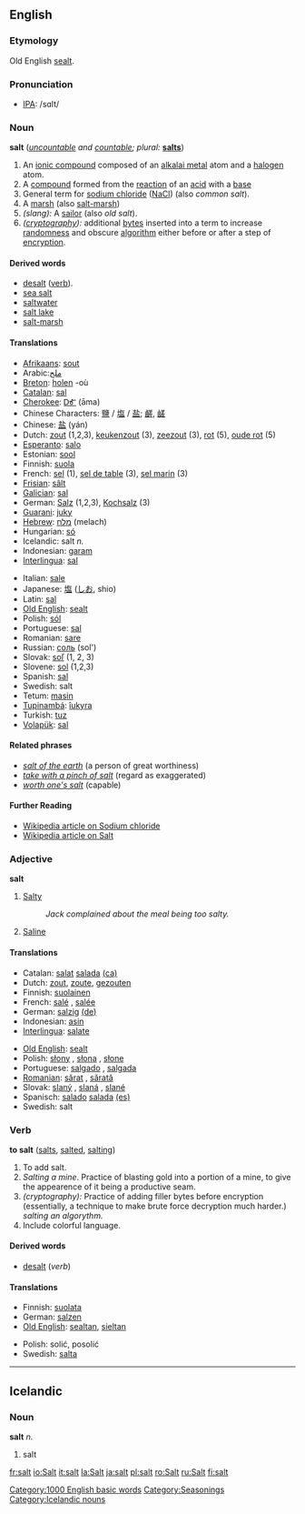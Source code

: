 ==English==
===Etymology===
Old English [[sealt]].

===Pronunciation===
*[[w:IPA|IPA]]: /sɑlt/

===Noun===
'''salt''' (''[[uncountable]] and [[countable]]; plural:'' '''[[salts]]''')
# An [[ionic compound]] composed of an [[alkalai metal]] atom and a [[halogen]] atom.
# A [[compound]] formed from the [[reaction]] of an [[acid]] with a [[base]]
# General term for [[sodium chloride]] ([[NaCl]]) (also ''common salt'').
# A [[marsh]] (also [[salt-marsh]])
# ''(slang):'' A [[sailor]] (also ''old salt'').
# ''([[cryptography]]):'' additional [[bytes]] inserted into a term to increase [[randomness]] and obscure [[algorithm]] either before or after a step of [[encryption]].

====Derived words====
*[[desalt]] ([[verb]]).
*[[sea salt]]
*[[saltwater]]
*[[salt lake]]
*[[salt-marsh]]

====Translations====
{{top}}
*[[Afrikaans]]: [[sout]]
*Arabic:[[ملح]]
*[[Breton]]: [[holen]] {{m}} -où {{p}}
*[[Catalan]]: [[sal]] {{f}}
*[[Cherokee]]: [[ᎠᎹ]] (āma)
*Chinese Characters: [[鹽]] / [[塩]] / [[盐]]; [[鹺]], [[鹾]]
*Chinese: [[盐]] (yán)
*Dutch: [[zout]] {{n}} (1,2,3), [[keukenzout]] {{n}} (3), [[zeezout]] {{n}} (3), [[rot]] {{m}} (5),  [[oude rot]] {{m}} (5)
*[[Esperanto]]: [[salo]]
*Estonian: [[sool]]
*Finnish: [[suola]]
*French: [[sel]] {{m}} (1), [[sel de table]] (3), [[sel marin]] (3)
*[[Frisian]]: [[sâlt]]
*[[Galician]]: [[sal]]
*German: [[Salz]] {{n}} (1,2,3), [[Kochsalz]] {{n}} (3)
*[[Guarani]]: [[juky]]
*[[Hebrew]]: [[מלח]] (melach)
*Hungarian: [[só]]
*Icelandic: salt ''n.''
*Indonesian: [[garam]]
*[[Interlingua]]: [[sal]] 
{{mid}}
*Italian: [[sale]] {{m}}
*Japanese: [[塩]] ([[しお]], shio)
*Latin: [[sal]]
*[[Old English]]: [[sealt]] {{n}}
*Polish: [[sól]] {{f}}
*Portuguese: [[sal]] {{m}}
*Romanian: [[sare]] {{f}}
*Russian: [[соль]] (sol')
*Slovak: [[soľ]] {{f}} (1, 2, 3)
*Slovene: [[sol]] {{f}} (1,2,3)
*Spanish: [[sal]] {{f}}
*Swedish: salt
*Tetum: [[masin]]
*[[Tupinambá]]: [[îukyra]]
*Turkish: [[tuz]]
*[[Volapük]]: [[sal]]
{{bottom}}

====Related phrases====
*''[[salt of the earth]]'' (a person of great worthiness)
*''[[take with a pinch of salt]]'' (regard as exaggerated)
*''[[worth one's salt]]'' (capable)

====Further Reading====
*[[w:Sodium_chloride|Wikipedia article on Sodium chloride]]
*[[w:Salt|Wikipedia article on Salt]]

===Adjective===
'''salt'''

#[[Salty]]
#:''Jack complained about the meal being too salty.''
#[[Saline]]

====Translations====
{{top}}
*Catalan: [[salat]] {{m}} [[salada]] {{f}} [[:ca:salat|(ca)]]
*Dutch: [[zout]], [[zoute]], [[gezouten]]
*Finnish: [[suolainen]]
*French: [[salé]] {{m}}, [[salée]] {{f}}
*German: [[salzig]] [[:de:salzig|(de)]]
*Indonesian: [[asin]]
*[[Interlingua]]: [[salate]]
{{mid}}
*[[Old English]]: [[sealt]]
*Polish: [[słony]] {{m}}, [[słona]] {{f}}, [[słone]] {{n}}
*Portuguese: [[salgado]] {{m}}, [[salgada]] {{f}}
*[[Romanian]]: [[sărat]] {{m}}, [[sărată]] {{f}}
*Slovak: [[slaný]] {{m}}, [[slaná]] {{f}}, [[slané]] {{n}}
*Spanisch: [[salado]] {{m}} [[salada]] {{f}} [[:es:salado|(es)]]
*Swedish: salt
{{bottom}}

===Verb===
'''to salt''' ([[salts]], [[salted]], [[salting]])
# To add salt.
# ''Salting a mine''. Practice of blasting gold into a portion of a mine, to give the appearence of it being a productive seam.
# ''(cryptography):'' Practice of adding filler bytes before encryption (essentially, a technique to make brute force decryption much harder.)  ''salting an algorythm.''
# Include colorful language.

====Derived words====
*[[desalt]] (''verb'')

====Translations====
{{top}}
*Finnish: [[suolata]]
*German: [[salzen]]
*[[Old English]]: [[sealtan]], [[sieltan]]
{{mid}}
*Polish: solić, posolić
*Swedish: [[salta]]
{{bottom}}

[[Category:1000 English basic words]]
[[Category:Seasonings]]

----

== Icelandic ==

=== Noun ===

'''salt''' ''n.''

# salt

[[Category:Icelandic nouns]]
[[fr:salt]]
[[io:Salt]]
[[it:salt]]
[[la:Salt]]
[[ja:salt]]
[[pl:salt]]
[[ro:Salt]]
[[ru:Salt]]
[[fi:salt]]